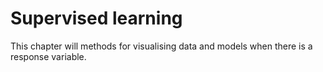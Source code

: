 # Supervised learning

This chapter will methods for visualising data and models when there is a response variable.
